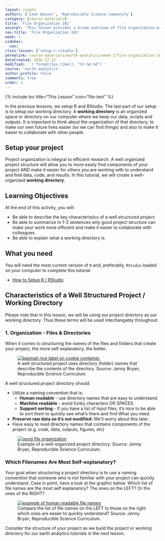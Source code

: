 ```yaml
---
layout: single
authors: ['Leah Wasser', 'Reproducible Science Community']
category: [course-materials]
title: 'File Organization 101'
excerpt: 'This lesson provides a broad overview of file organization principles.'
nav-title: 'File Organization 101'
week: 1
sidebar:
  nav:
class-lesson: ['setup-r-rstudio']
permalink: course-materials/earth-analytics/week-1/file-organization-101/
dateCreated: 2016-12-12
modified: '`r format(Sys.time(), "%Y-%m-%d")`'
course: 'earth-analytics'
author_profile: false
comments: true
order: 4
---
```


{% include toc title="This Lesson" icon="file-text" %}

In the previous lessons, we setup R and RStudio. The last part of our setup is
to setup our working directory. A **working directory** is an organized space or directory on our computer where we keep our data, scripts and outputs. It is important
to think about the organization of that directory, to make our own future lives
easier (so we can find things) and also to make it easier to collaborate with other people.

## Setup your project

Project organization is integral to efficient research. A well organized project
structure will allow you to more easily find components of your project AND
make it easier for others you are working with to understand and find data, code,
and results. In this tutorial, we will create a well-organized **working directory**.


<div class='notice--success' markdown="1">

## <i class="fa fa-graduation-cap" aria-hidden="true"></i> Learning Objectives
At the end of this activity, you will:

* Be able to describe the key characteristics of a well structured project.
* Be able to summarize in 1-3 sentences why good project structure can make your work more efficient and make it easier to collaborate with colleagues.
* Be able to explain what a working directory is.


## <i class="fa fa-check-square-o fa-2" aria-hidden="true"></i> What you need

You will need the most current version of `R` and, preferably, `RStudio` loaded on
your computer to complete this tutorial.

* [How to Setup R / RStudio](/course-materials/earth-analytics/week-1/setup-r-rstudio/)

</div>

## Characteristics of a Well Structured Project / Working Directory

Please note that in this lesson, we will be using our project directory as our
working directory. Thus these terms will be used intechangably throughout.

### 1. Organization - Files & Directories

When it comes to structuring the names of the files and folders that create your
project, the more self explanatory, the better.

<figure class="half">
	<a href="{{ site.baseurl }}/images/slide-shows/intro-rr/basmati-rice.png">
	<img src="{{ site.baseurl }}/images/slide-shows/intro-rr/basmati-rice.png" alt="basmati rice label on cookie container."></a>
	<figcaption> A well structured project uses directory (folder) names that describe
  the contents of the directory. Source: Jenny Bryan, Reproducible Science Curriculum.
	</figcaption>
</figure>


A well structured project directory should:

* Utilize a naming convention that is:
   * **Human readable** - use directory names that are easy to understand.
   * **Machine readable** - avoid funky characters OR SPACES.
   * **Support sorting**  - If you have a list of input files, it's nice to be able to sort them to quickly see what's there and find What you need.
* **Preserve raw data so it's not modified:** We'll worry about this later.
* Have easy to read directory names that contains components of the project (e.g. code, data, outputs, figures, etc)

<figure>
	<a href="{{ site.baseurl }}/images/slide-shows/intro-rr/file-organization.png">
	<img src="{{ site.baseurl }}/images/slide-shows/intro-rr/file-organization.png" alt="good file organization"></a>
	<figcaption> Example of a well-organized project directory. Source: Jenny Bryan, Reproducible Science Curriculum.
	</figcaption>
</figure>

### Which Filenames Are Most Self-explanatory?

Your goal when structuring a project directory is to use a naming
convention that someone who is not familiar with your project can quickly understand.
Case in point, have a look at the graphic below. Which list of file names are
the most self explanatory? The ones on the LEFT? Or the ones of the RIGHT?

<figure>
	<a href="{{ site.baseurl }}/images/slide-shows/intro-rr/human-readable-jenny.png">
	<img src="{{ site.baseurl }}/images/slide-shows/intro-rr/human-readable-jenny.png" alt="example of human readable file names"></a>
	<figcaption> Compare the list of file names on the LEFT to those on the right
  which ones are easier to quickly understand? Source: Jenny Bryan, Reproducible Science Curriculum.
	</figcaption>
</figure>

Consider the structure of your project as we build the project or working
directory for our earth analytics tutorials in the next lesson.
